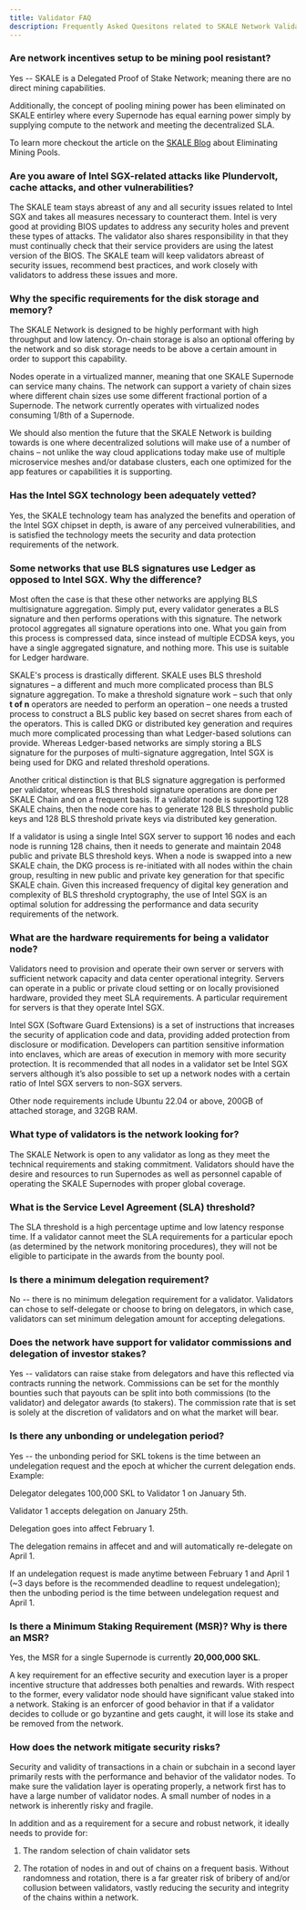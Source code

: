 ```yaml
---
title: Validator FAQ
description: Frequently Asked Quesitons related to SKALE Network Validators
---
```


### Are network incentives setup to be mining pool resistant?

Yes -- SKALE is a Delegated Proof of Stake Network; meaning there are no direct mining capabilities.

Additionally, the concept of pooling mining power has been eliminated on SKALE entirley where every Supernode has equal earning power simply by supplying compute to the network and meeting the decentralized SLA.

To learn more checkout the article on the [SKALE Blog](https://skale.space/blog/eliminating-mining-pools) about Eliminating Mining Pools.

### Are you aware of Intel SGX-related attacks like Plundervolt, cache attacks, and other vulnerabilities?

The SKALE team stays abreast of any and all security issues related to Intel SGX and takes all measures necessary to counteract them. Intel is very good at providing BIOS updates to address any security holes and prevent these types of attacks. The validator also shares responsibility in that they must continually check that their service providers are using the latest version of the BIOS. The SKALE team will keep validators abreast of security issues, recommend best practices, and work closely with validators to address these issues and more.

### Why the specific requirements for the disk storage and memory?

The SKALE Network is designed to be highly performant with high throughput and low latency. On-chain storage is also an optional offering by the network and so disk storage needs to be above a certain amount in order to support this capability.

Nodes operate in a virtualized manner, meaning that one SKALE Supernode can service many chains. The network can support a variety of chain sizes where different chain sizes use some different fractional portion of a Supernode. The network currently operates with virtualized nodes consuming 1/8th of a Supernode.

We should also mention the future that the SKALE Network is building towards is one where decentralized solutions will make use of a number of chains – not unlike the way cloud applications today make use of multiple microservice meshes and/or database clusters, each one optimized for the app features or capabilities it is supporting.

### Has the Intel SGX technology been adequately vetted?

Yes, the SKALE technology team has analyzed the benefits and operation of the Intel SGX chipset in depth, is aware of any perceived vulnerabilities, and is satisfied the technology meets the security and data protection requirements of the network.

### Some networks that use BLS signatures use Ledger as opposed to Intel SGX. Why the difference?

Most often the case is that these other networks are applying BLS multisignature aggregation. Simply put, every validator generates a BLS signature and then performs operations with this signature. The network protocol aggregates all signature operations into one. What you gain from this process is compressed data, since instead of multiple ECDSA keys, you have a single aggregated signature, and nothing more. This use is suitable for Ledger hardware.

SKALE's process is drastically different. SKALE uses BLS threshold signatures – a different and much more complicated process than BLS signature aggregation. To make a threshold signature work – such that only **t of n** operators are needed to perform an operation – one needs a trusted process to construct a BLS public key based on secret shares from each of the operators. This is called DKG or distributed key generation and requires much more complicated processing than what Ledger-based solutions can provide. Whereas Ledger-based networks are simply storing a BLS signature for the purposes of multi-signature aggregation, Intel SGX is being used for DKG and related threshold operations.

Another critical distinction is that BLS signature aggregation is performed per validator, whereas BLS threshold signature operations are done per SKALE Chain and on a frequent basis. If a validator node is supporting 128 SKALE chains, then the node core has to generate 128 BLS threshold public keys and 128 BLS threshold private keys via distributed key generation.

If a validator is using a single Intel SGX server to support 16 nodes and each node is running 128 chains, then it needs to generate and maintain 2048 public and private BLS threshold keys. When a node is swapped into a new SKALE chain, the DKG process is re-initiated with all nodes within the chain group, resulting in new public and private key generation for that specific SKALE chain. Given this increased frequency of digital key generation and complexity of BLS threshold cryptography, the use of Intel SGX is an optimal solution for addressing the performance and data security requirements of the network.

### What are the hardware requirements for being a validator node?

Validators need to provision and operate their own server or servers with sufficient network capacity and data center operational integrity. Servers can operate in a public or private cloud setting or on locally provisioned hardware, provided they meet SLA requirements. A particular requirement for servers is that they operate Intel SGX.

Intel SGX (Software Guard Extensions) is a set of instructions that increases the security of application code and data, providing added protection from disclosure or modification. Developers can partition sensitive information into enclaves, which are areas of execution in memory with more security protection. It is recommended that all nodes in a validator set be Intel SGX servers although it’s also possible to set up a network nodes with a certain ratio of Intel SGX servers to non-SGX servers.

Other node requirements include Ubuntu 22.04 or above, 200GB of attached storage, and 32GB RAM.


### What type of validators is the network looking for?

The SKALE Network is open to any validator as long as they meet the technical requirements and staking commitment. Validators should have the desire and resources to run Supernodes as well as personnel capable of operating the SKALE Supernodes with proper global coverage.

### What is the Service Level Agreement (SLA) threshold?

The SLA threshold is a high percentage uptime and low latency response time. If a validator cannot meet the SLA requirements for a particular epoch (as determined by the network monitoring procedures), they will not be eligible to participate in the awards from the bounty pool.

### Is there a minimum delegation requirement?

No -- there is no minimum delegation requirement for a validator. Validators can chose to self-delegate or choose to bring on delegators, in which case, validators can set minimum delegation amount for accepting delegations.

### Does the network have support for validator commissions and delegation of investor stakes?

Yes -- validators can raise stake from delegators and have this reflected via contracts running the network. Commissions can be set for the monthly bounties such that payouts can be split into both commissions (to the validator) and delegator awards (to stakers). The commission rate that is set is solely at the discretion of validators and on what the market will bear.

### Is there any unbonding or undelegation period?

Yes -- the unbonding period for SKL tokens is the time between an undelegation request and the epoch at whicher the current delegation ends. Example:

Delegator delegates 100,000 SKL to Validator 1 on January 5th.

Validator 1 accepts delegation on January 25th.

Delegation goes into affect February 1.

The delegation remains in affecet and and will automatically re-delegate on April 1.

If an undelegation request is made anytime between February 1 and April 1 (~3 days before is the recommended deadline to request undelegation); then the unboding period is the time between undelegation request and April 1.

### Is there a Minimum Staking Requirement (MSR)? Why is there an MSR?

Yes, the MSR for a single Supernode is currently **20,000,000 SKL**.

A key requirement for an effective security and execution layer is a proper incentive structure that addresses both penalties and rewards. With respect to the former, every validator node should have significant value staked into a network. Staking is an enforcer of good behavior in that if a validator decides to collude or go byzantine and gets caught, it will lose its stake and be removed from the network.

### How does the network mitigate security risks?

Security and validity of transactions in a chain or subchain in a second layer primarily rests with the performance and behavior of the validator nodes. To make sure the validation layer is operating properly, a network first has to have a large number of validator nodes. A small number of nodes in a network is inherently risky and fragile.

In addition and as a requirement for a secure and robust network, it ideally needs to provide for:

1. The random selection of chain validator sets 

2. The rotation of nodes in and out of chains on a frequent basis. Without randomness and rotation, there is a far greater risk of bribery of and/or collusion between validators, vastly reducing the security and integrity of the chains within a network.
